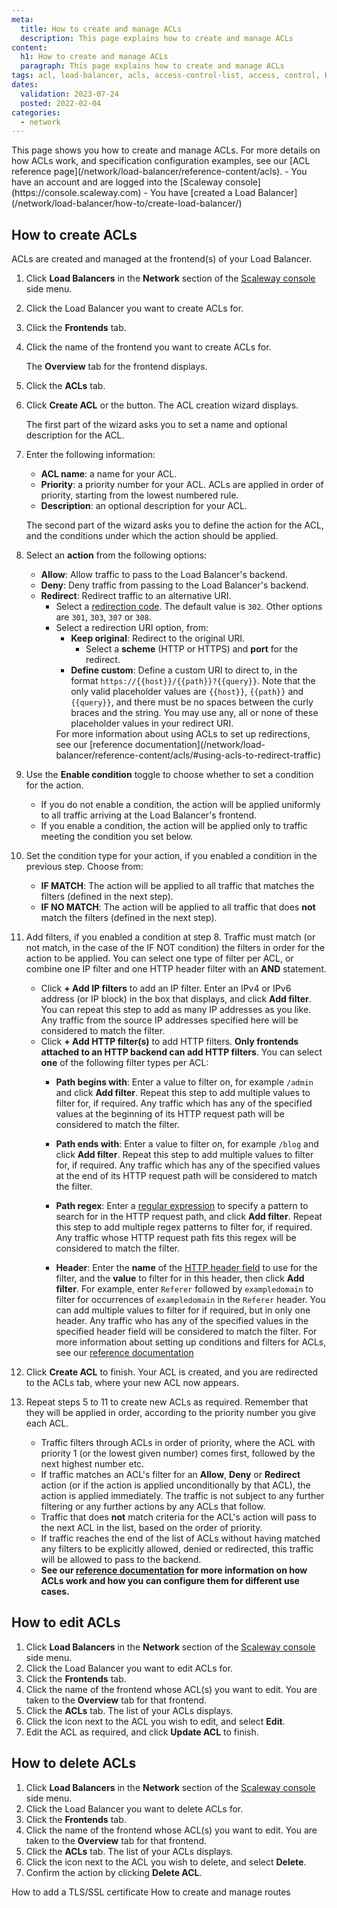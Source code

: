 ```yaml
---
meta:
  title: How to create and manage ACLs
  description: This page explains how to create and manage ACLs
content:
  h1: How to create and manage ACLs
  paragraph: This page explains how to create and manage ACLs
tags: acl, load-balancer, acls, access-control-list, access, control, HTTP-header, filter, allow, reject, redirect, HTTPSacl load-balancer access-control access-control-list 
dates:
  validation: 2023-07-24
  posted: 2022-02-04
categories:
  - network
---
```


<Macro id="acls" />

<Message type="tip">
This page shows you how to create and manage ACLs. For more details on how ACLs work, and specification configuration examples, see our [ACL reference page](/network/load-balancer/reference-content/acls).
</Message>

<Macro id="iam-requirements" />

<Message type="requirement">
  - You have an account and are logged into the [Scaleway console](https://console.scaleway.com)
  - You have [created a Load Balancer](/network/load-balancer/how-to/create-load-balancer/)
</Message>

## How to create ACLs

ACLs are created and managed at the frontend(s) of your Load Balancer.

1. Click **Load Balancers** in the **Network** section of the [Scaleway console](https://console.scaleway.com) side menu.

2. Click the Load Balancer you want to create ACLs for.

3. Click the **Frontends** tab.

4. Click the name of the frontend you want to create ACLs for.

    The **Overview** tab for the frontend displays. 

5. Click the **ACLs** tab.

    <Lightbox src="scaleway-acl-splash.webp" alt="" />

6. Click **Create ACL** or the <Icon name ="plus" /> button. The ACL creation wizard displays.

    <Lightbox src="scaleway-create-acl.webp" alt="" />

    The first part of the wizard asks you to set a name and optional description for the ACL.

7. Enter the following information:
    - **ACL name**: a name for your ACL.
    - **Priority**: a priority number for your ACL. ACLs are applied in order of priority, starting from the lowest numbered rule.
    - **Description**: an optional description for your ACL.

    The second part of the wizard asks you to define the action for the ACL, and the conditions under which the action should be applied.

8. Select an **action** from the following options:
    - **Allow**: Allow traffic to pass to the Load Balancer's backend.
    - **Deny**: Deny traffic from passing to the Load Balancer's backend.
    - **Redirect**: Redirect traffic to an alternative URI.
      - Select a [redirection code](https://en.wikipedia.org/wiki/List_of_HTTP_status_codes#3xx_redirection). The default value is `302`. Other options are `301`, `303`, `307` or `308`.
      - Select a redirection URI option, from:
        - **Keep original**: Redirect to the original URI.
          - Select a **scheme** (HTTP or HTTPS) and **port** for the redirect.
        - **Define custom**: Define a custom URI to direct to, in the format `https://{{host}}/{{path}}?{{query}}`. Note that the only valid placeholder values are `{{host}}`, `{{path}}` and `{{query}}`, and there must be no spaces between the curly braces and the string. You may use any, all or none of these placeholder values in your redirect URI.
        <Message type="tip">
          For more information about using ACLs to set up redirections, see our [reference documentation](/network/load-balancer/reference-content/acls/#using-acls-to-redirect-traffic)
        </Message>

9. Use the **Enable condition** toggle to choose whether to set a condition for the action.
    - If you do not enable a condition, the action will be applied uniformly to all traffic arriving at the Load Balancer's frontend.
    - If you enable a condition, the action will be applied only to traffic meeting the condition you set below.

    <Lightbox src="scaleway-acl-condition.webp" alt="" />

10. Set the condition type for your action, if you enabled a condition in the previous step. Choose from:
    - **IF MATCH**: The action will be applied to all traffic that matches the filters (defined in the next step).
    - **IF NO MATCH**: The action will be applied to all traffic that does **not** match the filters (defined in the next step).

11. Add filters, if you enabled a condition at step 8. Traffic must match (or not match, in the case of the IF NOT condition) the filters in order for the action to be applied. You can select one type of filter per ACL, or combine one IP filter and one HTTP header filter with an **AND** statement.
    - Click **+  Add IP filters** to add an IP filter. Enter an IPv4 or IPv6 address (or IP block) in the box that displays, and click **Add filter**. You can repeat this step to add as many IP addresses as you like. Any traffic from the source IP addresses specified here will be considered to match the filter.
    - Click **+  Add HTTP filter(s)** to add HTTP filters. **Only frontends attached to an HTTP backend can add HTTP filters**. You can select **one** of the following filter types per ACL:
      - **Path begins with**: Enter a value to filter on, for example `/admin` and click **Add filter**. Repeat this step to add multiple values to filter for, if required. Any traffic which has any of the specified values at the beginning of its HTTP request path will be considered to match the filter.
      - **Path ends with**: Enter a value to filter on, for example `/blog` and click **Add filter**. Repeat this step to add multiple values to filter for, if required. Any traffic which has any of the specified values at the end of its HTTP request path will be considered to match the filter. 
      - **Path regex**: Enter a [regular expression](https://en.wikipedia.org/wiki/Regular_expression) to specify a pattern to search for in the HTTP request path, and click **Add filter**. Repeat this step to add multiple regex patterns to filter for, if required. Any traffic whose HTTP request path fits this regex will be considered to match the filter.
      - **Header**: Enter the **name** of the [HTTP header field](https://en.wikipedia.org/wiki/List_of_HTTP_header_fields) to use for the filter, and the **value** to filter for in this header, then click **Add filter**. For example, enter `Referer` followed by `exampledomain` to filter for occurrences of `exampledomain` in the `Referer` header. You can add  multiple values to filter for if required, but in only one header. Any traffic who has any of the specified values in the specified header field will be considered to match the filter.
        <Message type="tip">
          For more information about setting up conditions and filters for ACLs, see our [reference documentation](/network/load-balancer/reference-content/acls#what-conditions-can-be-set-for-acls)
        </Message>

        <Lightbox src="scaleway-acl-conditions-filters.webp" alt="" />

12. Click **Create ACL** to finish. Your ACL is created, and you are redirected to the ACLs tab, where your new ACL now appears.

13. Repeat steps 5 to 11 to create new ACLs as required. Remember that they will be applied in order, according to the priority number you give each ACL.
    <Message type="tip">
      - Traffic filters through ACLs in order of priority, where the ACL with priority 1 (or the lowest given number) comes first, followed by the next highest number etc.
      - If traffic matches an ACL's filter for an **Allow**, **Deny** or **Redirect** action (or if the action is applied unconditionally by that ACL), the action is applied immediately. The traffic is not subject to any further filtering or any further actions by any ACLs that follow. 
      - Traffic that does **not** match criteria for the ACL's action will pass to the next ACL in the list, based on the order of priority.
      - If traffic reaches the end of the list of ACLs without having matched any filters to be explicitly allowed, denied or redirected, this traffic will be allowed to pass to the backend.
      - **See our [reference documentation](/network/load-balancer/reference-content/acls) for more information on how ACLs work and how you can configure them for different use cases.**
    </Message>

## How to edit ACLs

1. Click **Load Balancers** in the **Network** section of the [Scaleway console](https://console.scaleway.com) side menu. 
2. Click the Load Balancer you want to edit ACLs for.
3. Click the **Frontends** tab.
4. Click the name of the frontend whose ACL(s) you want to edit. You are taken to the **Overview** tab for that frontend. 
5. Click the **ACLs** tab. The list of your ACLs displays.
6. Click the <Icon name="more" /> icon next to the ACL you wish to edit, and select **Edit**.
7. Edit the ACL as required, and click **Update ACL** to finish.

## How to delete ACLs

1. Click **Load Balancers** in the **Network** section of the [Scaleway console](https://console.scaleway.com) side menu. 
2. Click the Load Balancer you want to delete ACLs for.
3. Click the **Frontends** tab.
4. Click the name of the frontend whose ACL(s) you want to edit. You are taken to the **Overview** tab for that frontend.
5. Click the **ACLs** tab. The list of your ACLs displays.
6. Click the <Icon name="more" /> icon next to the ACL you wish to delete, and select **Delete**.
7. Confirm the action by clicking **Delete ACL**.


<Navigation title="See also">
  <PreviousButton to="/network/load-balancer/how-to/add-certificate/">How to add a TLS/SSL certificate</PreviousButton>
  <NextButton to="/network/load-balancer/how-to/create-manage-routes/">How to create and manage routes</NextButton>
</Navigation>
